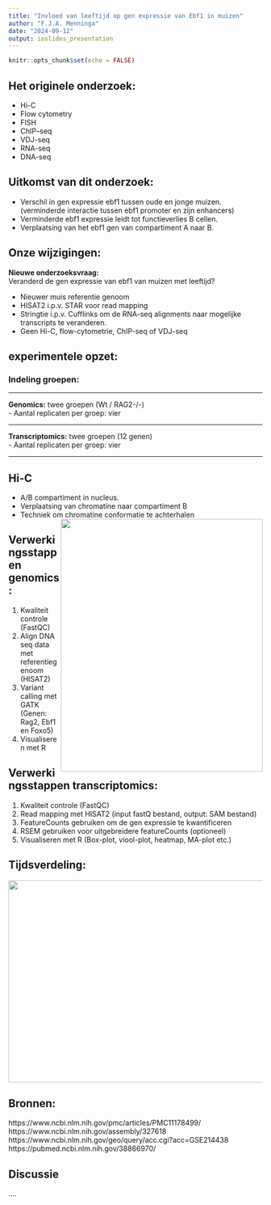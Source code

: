 ```yaml
---
title: "Invloed van leeftijd op gen expressie van Ebf1 in muizen"
author: "F.J.A. Menninga"
date: "2024-09-12"
output: ioslides_presentation
---
```


```r
knitr::opts_chunk$set(echo = FALSE)
```

## Het originele onderzoek:

- Hi-C
- Flow cytometry
- FISH
- ChIP–seq
- VDJ-seq
- RNA-seq
- DNA-seq

## Uitkomst van dit onderzoek:
- Verschil in gen expressie ebf1 tussen oude en jonge muizen. (verminderde interactie tussen ebf1 promoter en zijn enhancers)
- Verminderde ebf1 expressie leidt tot functieverlies B cellen.
- Verplaatsing van het ebf1 gen van compartiment A naar B.

## Onze wijzigingen:
**Nieuwe onderzoeksvraag:** \
Veranderd de gen expressie van ebf1 van muizen met leeftijd? 

- Nieuwer muis referentie genoom \
- HISAT2 i.p.v. STAR voor read mapping \
- Stringtie i.p.v. Cufflinks om de RNA-seq alignments naar mogelijke transcripts te veranderen.
- Geen Hi-C, flow-cytometrie, ChIP-seq of VDJ-seq

##  experimentele opzet:
### Indeling groepen: \
<hr>
**Genomics:** twee groepen (Wt / RAG2-/-) \
- Aantal replicaten per groep: vier \
<hr>
**Transcriptomics:** twee groepen (12 genen) \
- Aantal replicaten per groep: vier 
<hr>

## Hi-C
- A/B compartiment in nucleus. \
- Verplaatsing van chromatine naar compartiment B
- Techniek om chromatine conformatie te achterhalen
<img align="right" width="400" height="500" src="https://upload.wikimedia.org/wikipedia/commons/d/d2/Chromosome_Conformation_Capture_Technology.jpg">

## Verwerkingsstappen genomics:
1. Kwaliteit controle (FastQC)
2. Align DNA seq data met referentiegenoom (HISAT2)
3. Variant calling met GATK (Genen: Rag2, Ebf1 en Foxo5)
4. Visualiseren met R

## Verwerkingsstappen transcriptomics:
1. Kwaliteit controle (FastQC)
2. Read mapping met HISAT2 (input fastQ bestand, output: SAM bestand)
3. FeatureCounts gebruiken om de gen expressie te kwantificeren
4. RSEM gebruiken voor uitgebreidere featureCounts (optioneel)
5. Visualiseren met R (Box-plot, viool-plot, heatmap, MA-plot etc.)

## Tijdsverdeling:
<img align="center" width="800" height="400" src=gannt_chart.png>

## Bronnen:
https://www.ncbi.nlm.nih.gov/pmc/articles/PMC11178499/
https://www.ncbi.nlm.nih.gov/assembly/327618
https://www.ncbi.nlm.nih.gov/geo/query/acc.cgi?acc=GSE214438
https://pubmed.ncbi.nlm.nih.gov/38866970/

## Discussie
....